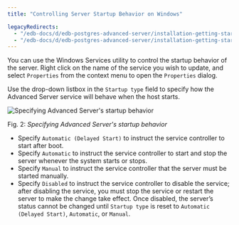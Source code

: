 ```yaml
---
title: "Controlling Server Startup Behavior on Windows"

legacyRedirects:
  - "/edb-docs/d/edb-postgres-advanced-server/installation-getting-started/installation-guide-for-windows/13/controlling_server_startup_behavior_on_windows.html"
  - "/edb-docs/d/edb-postgres-advanced-server/installation-getting-started/installation-guide-for-windows/latest/controlling_server_startup_behavior_on_windows.html"
---
```


<div id="controlling_server_startup_behavior_on_windows" class="registered_link"></div>

You can use the Windows Services utility to control the startup behavior of the server. Right click on the name of the service you wish to update, and select `Properties` from the context menu to open the `Properties` dialog.

Use the drop-down listbox in the `Startup type` field to specify how the Advanced Server service will behave when the host starts.

![Specifying Advanced Server's startup behavior](../images/advanced_server_startup.png)

Fig. 2: *Specifying Advanced Server's startup behavior*

-   Specify `Automatic (Delayed Start)` to instruct the service controller to start after boot.
-   Specify `Automatic` to instruct the service controller to start and stop the server whenever the system starts or stops.
-   Specify `Manual` to instruct the service controller that the server must be started manually.
-   Specify `Disabled` to instruct the service controller to disable the service; after disabling the service, you must stop the service or restart the server to make the change take effect. Once disabled, the server’s status cannot be changed until `Startup type` is reset to `Automatic (Delayed Start)`, `Automatic`, or `Manual`.
